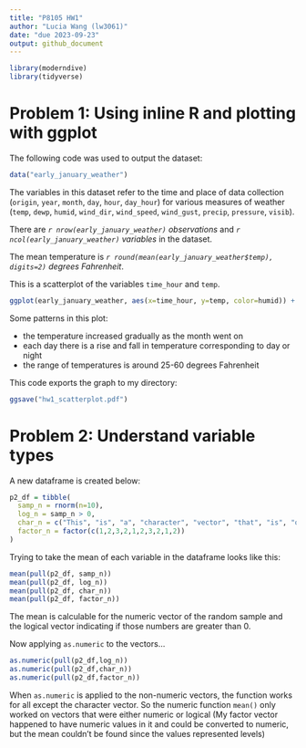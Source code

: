 ```yaml
---
title: "P8105 HW1"
author: "Lucia Wang (lw3061)"
date: "due 2023-09-23"
output: github_document
---
```


```r
library(moderndive)
library(tidyverse)
```

# Problem 1: Using inline R and plotting with ggplot
The following code was used to output the dataset:
```r
data("early_january_weather")
```

The variables in this dataset refer to the time and place of data collection (`origin`, `year`, `month`, `day`, `hour`, `day_hour`) for various measures of weather (`temp`, `dewp`, `humid`, `wind_dir`, `wind_speed`, `wind_gust`, `precip`, `pressure`, `visib`).

There are *`r nrow(early_january_weather)` observations* and *`r ncol(early_january_weather)` variables* in the dataset. 

The mean temperature is *`r round(mean(early_january_weather$temp), digits=2) ` degrees Fahrenheit*.

This is a scatterplot of the variables `time_hour` and `temp`.
```r
ggplot(early_january_weather, aes(x=time_hour, y=temp, color=humid)) + geom_point()
```

Some patterns in this plot:

* the temperature increased gradually as the month went on
* each day there is a rise and fall in temperature corresponding to day or night
* the range of temperatures is around 25-60 degrees Fahrenheit 

This code exports the graph to my directory:
```r
ggsave("hw1_scatterplot.pdf")
```

# Problem 2: Understand variable types 
A new dataframe is created below:
```r
p2_df = tibble(
  samp_n = rnorm(n=10),
  log_n = samp_n > 0,
  char_n = c("This", "is", "a", "character", "vector", "that", "is", "of", "length", "ten"),
  factor_n = factor(c(1,2,3,2,1,2,3,2,1,2))
)
```

Trying to take the mean of each variable in the dataframe looks like this: 
```r
mean(pull(p2_df, samp_n))
mean(pull(p2_df, log_n))
mean(pull(p2_df, char_n))
mean(pull(p2_df, factor_n))
```
The mean is calculable for the numeric vector of the random sample and the logical vector indicating if those numbers are greater than 0.

Now applying `as.numeric` to the vectors...
```r
as.numeric(pull(p2_df,log_n))
as.numeric(pull(p2_df,char_n))
as.numeric(pull(p2_df,factor_n))
```
When `as.numeric` is applied to the non-numeric vectors, the function works for all except the character vector. So the numeric function `mean()` only worked on vectors that were either numeric or logical (My factor vector happened to have numeric values in it and could be converted to numeric, but the mean couldn't be found since the values represented levels)